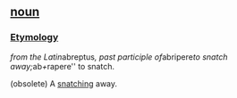 ==[[noun (part of speech)|noun]]==

===[[Etymology]]===
'' from the Latin ''abreptus'', past participle of ''abripere'' to snatch away; ''ab'' + ''rapere'' to snatch.


(obsolete) A [[snatching]] away.